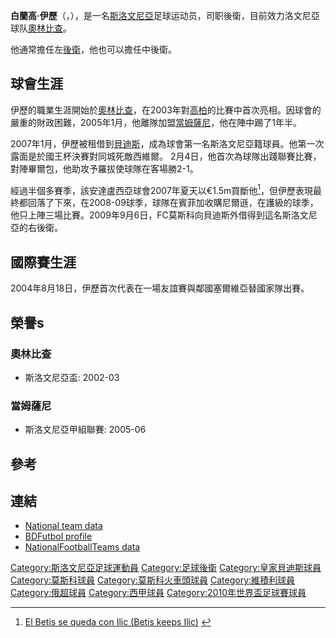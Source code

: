 {{noteta
|G1=football
|G2=JLeague
|G3=uefa
|G4=俄超
|G5=西甲
|T=zh-hans:布兰科·伊利奇; zh-hk:白蘭高·伊歷
|1=zh-hans:布兰科; zh-hk:白蘭高
|2=zh-hans:伊利奇; zh-hk:伊歷
}}
{{Infobox football biography
| name = 白蘭高·伊歷<br>Branko Ilić
| image = Ukr-Slov (4).jpg
| caption = Ilić in 2015
| fullname = Branko Ilić<ref>{{Cite news|url=http://www.fifa.com/mm/document/tournament/competition/01/22/85/78/fwc_2010_squadlists.pdf|title=FIFA World Cup South Africa 2010: List of players|publisher=FIFA.com|page=27|date=4 June 2010|accessdate=16 April 2014|format=PDF|archive-date=2020-05-17|archive-url=https://web.archive.org/web/20200517205300/https://www.fifa.com/mm/document/tournament/competition/01/22/85/78/fwc_2010_squadlists.pdf|dead-url=yes}}</ref>
| birth_date = {{Birth date and age|1983|2|6|df=y}}
| birth_place = [[南斯拉夫|南斯拉夫]][[盧布亞納|盧布亞納]]
| height = {{convert|1.85|m|ftin|0|abbr=on}}
| position = [[後衛_(足球)|後衛]]
| currentclub = [[奧林比查|奧林比查]]
| clubnumber = 30
| youthyears1 = | youthclubs1 = Grosuplje
| youthyears2 = –2002| youthclubs2 = 奧林比查
| years1 = 2001–2004 | clubs1 =奧林比查 | caps1 = 55 | goals1 = 0
| years2 = 2002 | clubs2 = → Grosuplje (借用) | caps2 = 13 | goals2 = 2
| years3 = 2005–2007 | clubs3 = [[當姆薩尼|當姆薩尼]] | caps3 = 63 | goals3 = 2
| years4 = 2007 | clubs4 = → [[貝迪斯|貝迪斯]] (借用) | caps4 = 13 | goals4 = 0
| years5 = 2007–2010 | clubs5 = [[貝迪斯|貝迪斯]] | caps5 = 21 | goals5 = 0
| years6 = 2009 | clubs6 = → [[FC莫斯科|FC莫斯科]] (借用) | caps6 = 6 | goals6 = 0
| years7 = 2010–2011 | clubs7 = [[莫斯科火車頭|莫斯科火車頭]] | caps7 = 11 | goals7 = 0
| years8 = 2012–2013 | clubs8 = [[安羅科薩斯法馬古斯塔足球會|安羅科薩斯]] | caps8 = 26 | goals8 = 1
| years9 = 2013–2014 | clubs9 = [[特拉維夫夏普爾|特拉維夫夏普爾]] | caps9 = 29 | goals9 = 1
| years10 = 2014–2015 | clubs10 = [[柏迪遜|柏迪遜]] | caps10 = 27 | goals10 = 4
| years11 = 2015 | clubs11 = [[艾斯坦拿足球會|艾斯坦拿]] | caps11 = 9 | goals11 = 0
| years12 = 2016 | clubs12 = [[浦和紅鑽|浦和紅鑽]] | caps12 = 0 | goals12 = 0
| years13 = 2017– | clubs13 = [[奧林比查|奧林比查]] | caps13 = 4 | goals13 = 0
| nationalyears1 = 2001 | nationalteam1 = 斯洛文尼亞U17 | nationalcaps1 = 4 | nationalgoals1 = 0
| nationalyears2 = 2001 | nationalteam2 = 斯洛文尼亞U18 | nationalcaps2 = 10 | nationalgoals2 = 0
| nationalyears3 = 2001 | nationalteam3 = 斯洛文尼亞U19 | nationalcaps3 = 1 | nationalgoals3 = 0
| nationalyears4 = 2002–2003 | nationalteam4 = 斯洛文尼亞U20 | nationalcaps4 = 7 | nationalgoals4 = 0
| nationalyears5 = 2003–2005 | nationalteam5 = [[斯洛文尼亞21歲以下國家足球隊|斯洛文尼亞U21]] | nationalcaps5 = 14 | nationalgoals5 = 0
| nationalyears6 = 2004–2015 | nationalteam6 = [[斯洛文尼亞國家足球隊|斯洛文尼亞]] | nationalcaps6 = 63 | nationalgoals6 = 1
| nationalyears7 = 2006 | nationalteam7 = 斯洛文尼亞B | nationalcaps7 = 2 | nationalgoals7 = 0
| club-update = 19 March 2017
| nationalteam-update =
}}

'''白蘭高·伊歷'''（{{lang-en|'''Branko Ilič'''}}，{{bd|1983年|2月6日|catIdx=Branko Ilič}}），是一名[[斯洛文尼亞|斯洛文尼亞]]足球运动员，司职後衛，目前效力洛文尼亞球队[[奧林比查|奧林比查]]。

他通常擔任左[[後衛|後衛]]，他也可以擔任中後衛。

== 球會生涯 ==

伊歷的職業生涯開始於[[奧林比查|奧林比查]]，在2003年對[[高柏|高柏]]的比賽中首次亮相。因球會的嚴重的財政困難，2005年1月，他離隊加盟[[當姆薩尼|當姆薩尼]]，他在陣中踢了1年半。

2007年1月，伊歷被租借到[[貝迪斯|貝迪斯]]，成為球會第一名斯洛文尼亞籍球員。他第一次露面是於國王杯決賽對同城死敵西維爾。 2月4日，他首次為球隊出踐聯賽比賽，對陣畢爾包，他助攻予羅拔使球隊在客場勝2-1。

經過半個多賽季，該安達盧西亞球會2007年夏天以€1.5m買斷他<ref>[http://www.nzs.si/index.php?t=reprezentancaPortret&id=19912 El Betis se queda con Ilic (Betis keeps Ilic)] {{Wayback|url=http://www.nzs.si/index.php?t=reprezentancaPortret&id=19912 |date=20201127122652 }} {{es icon}}</ref>，但伊歷表現最終都回落了下來，在2008-09球季，球隊在賓菲加收購尼爾遜，在護級的球季，他只上陣三場比賽。2009年9月6日，FC莫斯科向貝迪斯外借得到這名斯洛文尼亞的右後衛。

== 國際賽生涯 ==

2004年8月18日，伊歷首次代表在一場友誼賽與鄰國塞爾維亞替國家隊出賽。

== 榮譽s ==
=== 奧林比查 ===
* 斯洛文尼亞盃: 2002-03

=== 當姆薩尼 ===
* 斯洛文尼亞甲組聯賽: 2005-06

== 參考 ==
{{reflist}}

== 連結 ==
* [http://www.nzs.si/index.php?t=reprezentancaPortret&id=19912 National team data] {{Wayback|url=http://www.nzs.si/index.php?t=reprezentancaPortret&id=19912 |date=20201127122652 }} {{sl icon}}
* [http://www.bdfutbol.com/en/j/j337.html BDFutbol profile] {{Wayback|url=http://www.bdfutbol.com/en/j/j337.html |date=20190412084354 }}
* [http://www.national-football-teams.com/v2/player.php?id=8468 NationalFootballTeams data] {{Wayback|url=http://www.national-football-teams.com/v2/player.php?id=8468 |date=20121024111307 }}

{{2010年世界盃足球賽斯洛文尼亞參賽名單}}

{{DEFAULTSORT:Ilic, Branko}}
[[Category:斯洛文尼亞足球運動員|Category:斯洛文尼亞足球運動員]]
[[Category:足球後衛|Category:足球後衛]]
[[Category:皇家貝迪斯球員|Category:皇家貝迪斯球員]]
[[Category:莫斯科球員|Category:莫斯科球員]]
[[Category:莫斯科火車頭球員|Category:莫斯科火車頭球員]]
[[Category:維積利球員|Category:維積利球員]]
[[Category:俄超球員|Category:俄超球員]]
[[Category:西甲球員|Category:西甲球員]]
[[Category:2010年世界盃足球賽球員|Category:2010年世界盃足球賽球員]]